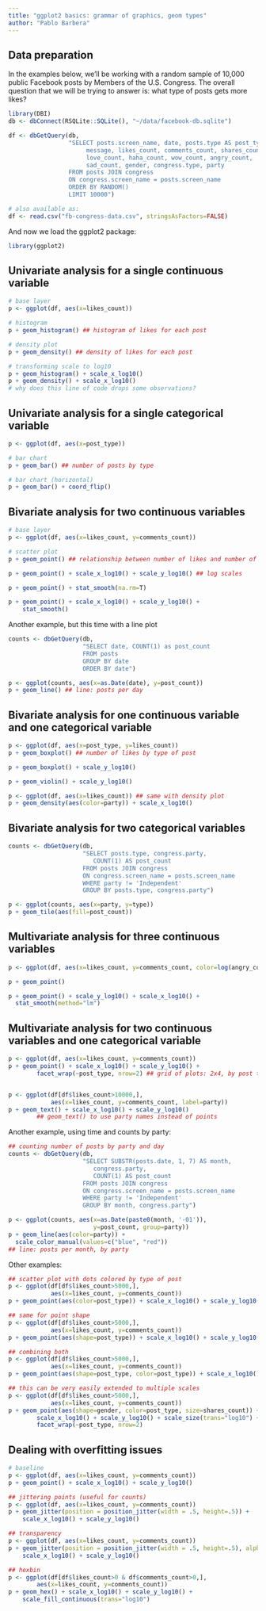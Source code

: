 ```yaml
---
title: "ggplot2 basics: grammar of graphics, geom types"
author: "Pablo Barbera"
---
```


## Data preparation

In the examples below, we'll be working with a random sample of 10,000 public Facebook posts by Members of the U.S. Congress. The overall question that we will be trying to answer is: what type of posts gets more likes?

```r
library(DBI)
db <- dbConnect(RSQLite::SQLite(), "~/data/facebook-db.sqlite")

df <- dbGetQuery(db, 
                 "SELECT posts.screen_name, date, posts.type AS post_type, 
                      message, likes_count, comments_count, shares_count,
                      love_count, haha_count, wow_count, angry_count,
                      sad_count, gender, congress.type, party
                 FROM posts JOIN congress
                 ON congress.screen_name = posts.screen_name
                 ORDER BY RANDOM()
                 LIMIT 10000")

# also available as:
df <- read.csv("fb-congress-data.csv", stringsAsFactors=FALSE)
```

And now we load the ggplot2 package:

```r
library(ggplot2)
```


## Univariate analysis for a single continuous variable

```r
# base layer
p <- ggplot(df, aes(x=likes_count))

# histogram
p + geom_histogram() ## histogram of likes for each post

# density plot
p + geom_density() ## density of likes for each post

# transforming scale to log10
p + geom_histogram() + scale_x_log10()
p + geom_density() + scale_x_log10()
# why does this line of code drops some observations?
```

## Univariate analysis for a single categorical variable

```r
p <- ggplot(df, aes(x=post_type))

# bar chart
p + geom_bar() ## number of posts by type

# bar chart (horizontal)
p + geom_bar() + coord_flip()
```


## Bivariate analysis for two continuous variables

```r
# base layer
p <- ggplot(df, aes(x=likes_count, y=comments_count))

# scatter plot
p + geom_point() ## relationship between number of likes and number of comments

p + geom_point() + scale_x_log10() + scale_y_log10() ## log scales

p + geom_point() + stat_smooth(na.rm=T) 

p + geom_point() + scale_x_log10() + scale_y_log10() + 
    stat_smooth()
```

Another example, but this time with a line plot

```r
counts <- dbGetQuery(db, 
                     "SELECT date, COUNT(1) as post_count
                     FROM posts 
                     GROUP BY date
                     ORDER BY date")

p <- ggplot(counts, aes(x=as.Date(date), y=post_count))
p + geom_line() ## line: posts per day
```

## Bivariate analysis for one continuous variable and one categorical variable

```r
p <- ggplot(df, aes(x=post_type, y=likes_count))
p + geom_boxplot() ## number of likes by type of post

p + geom_boxplot() + scale_y_log10()

p + geom_violin() + scale_y_log10()

p <- ggplot(df, aes(x=likes_count)) ## same with density plot
p + geom_density(aes(color=party)) + scale_x_log10()
```

## Bivariate analysis for two categorical variables

```r
counts <- dbGetQuery(db, 
                     "SELECT posts.type, congress.party, 
                        COUNT(1) AS post_count
                     FROM posts JOIN congress
                     ON congress.screen_name = posts.screen_name
                     WHERE party != 'Independent'
                     GROUP BY posts.type, congress.party")

p <- ggplot(counts, aes(x=party, y=type))
p + geom_tile(aes(fill=post_count))
```

## Multivariate analysis for three continuous variables

```r
p <- ggplot(df, aes(x=likes_count, y=comments_count, color=log(angry_count)))

p + geom_point()

p + geom_point() + scale_y_log10() + scale_x_log10() + 
  stat_smooth(method="lm")
```

## Multivariate analysis for two continuous variables and one categorical variable

```r
p <- ggplot(df, aes(x=likes_count, y=comments_count))
p + geom_point() + scale_x_log10() + scale_y_log10() + 
        facet_wrap(~post_type, nrow=2) ## grid of plots: 2x4, by post type


p <- ggplot(df[df$likes_count>10000,], 
            aes(x=likes_count, y=comments_count, label=party))
p + geom_text() + scale_x_log10() + scale_y_log10()
        ## geom_text() to use party names instead of points
```

Another example, using time and counts by party:

```r
## counting number of posts by party and day
counts <- dbGetQuery(db, 
                     "SELECT SUBSTR(posts.date, 1, 7) AS month, 
                        congress.party, 
                        COUNT(1) AS post_count
                     FROM posts JOIN congress
                     ON congress.screen_name = posts.screen_name
                     WHERE party != 'Independent'
                     GROUP BY month, congress.party")

p <- ggplot(counts, aes(x=as.Date(paste0(month, '-01')), 
                        y=post_count, group=party))
p + geom_line(aes(color=party)) +
  scale_color_manual(values=c("blue", "red"))
## line: posts per month, by party
```

Other examples:

```r
## scatter plot with dots colored by type of post
p <- ggplot(df[df$likes_count>5000,], 
            aes(x=likes_count, y=comments_count))
p + geom_point(aes(color=post_type)) + scale_x_log10() + scale_y_log10()

## same for point shape
p <- ggplot(df[df$likes_count>5000,], 
            aes(x=likes_count, y=comments_count))
p + geom_point(aes(shape=post_type)) + scale_x_log10() + scale_y_log10()

## combining both
p <- ggplot(df[df$likes_count>5000,], 
            aes(x=likes_count, y=comments_count))
p + geom_point(aes(shape=post_type, color=post_type)) + scale_x_log10() + scale_y_log10()

## this can be very easily extended to multiple scales
p <- ggplot(df[df$likes_count>5000,], 
            aes(x=likes_count, y=comments_count))
p + geom_point(aes(shape=gender, color=post_type, size=shares_count)) + 
        scale_x_log10() + scale_y_log10() + scale_size(trans="log10") +
        facet_wrap(~post_type, nrow=2)   
```

## Dealing with overfitting issues

```r
# baseline
p <- ggplot(df, aes(x=likes_count, y=comments_count))
p + geom_point() + scale_x_log10() + scale_y_log10() 

## jittering points (useful for counts)
p <- ggplot(df, aes(x=likes_count, y=comments_count))
p + geom_jitter(position = position_jitter(width = .5, height=.5)) + 
    scale_x_log10() + scale_y_log10() 

## transparency
p <- ggplot(df, aes(x=likes_count, y=comments_count))
p + geom_jitter(position = position_jitter(width = .5, height=.5), alpha=1/25) + 
    scale_x_log10() + scale_y_log10()

## hexbin
p <- ggplot(df[df$likes_count>0 & df$comments_count>0,], 
        aes(x=likes_count, y=comments_count))
p + geom_hex() + scale_x_log10() + scale_y_log10() + 
    scale_fill_continuous(trans="log10")
```

